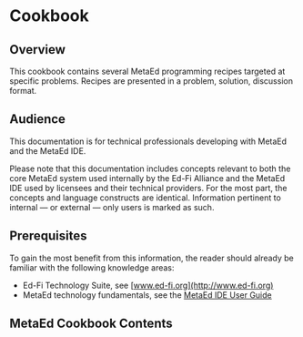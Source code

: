 
# Cookbook

## Overview

This cookbook contains several MetaEd programming recipes targeted at specific
problems. Recipes are presented in a problem, solution, discussion format.

## Audience

This documentation is for technical professionals developing with MetaEd and the
MetaEd IDE.

Please note that this documentation includes concepts relevant to both the core
MetaEd system used internally by the Ed-Fi Alliance and the MetaEd IDE used by
licensees and their technical providers. For the most part, the concepts and
language constructs are identical. Information pertinent to internal — or
external — only users is marked as such.

## Prerequisites

To gain the most benefit from this information, the reader should already be
familiar with the following knowledge areas:

* Ed-Fi Technology Suite, see [www.ed-fi.org](http://www.ed-fi.org)
* MetaEd technology fundamentals, see the [MetaEd IDE User
  Guide](../ide-user-guide/readme.md)

## MetaEd Cookbook Contents

<DocCardList />

